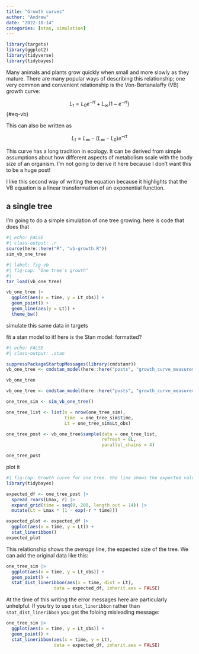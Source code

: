 ```yaml
---
title: "Growth curves"
author: "Andrew"
date: "2022-10-14"
categories: [stan, simulation]
---
```


```r
library(targets)
library(ggplot2)
library(tidyverse)
library(tidybayes)
```

Many animals and plants grow quickly when small and more slowly as they mature. There are many popular ways of describing this relationship; one very common and convenient relationship is the Von-Bertanalaffy (VB) growth curve:

$$
L_t = L_0e^{-rt} + L_\infty(1 - e^{-rt})
$$ {#eq-vb}

This can also be written as

$$
L_t = L_\infty - (L_\infty - L_0)e^{-rt}
$$

This curve has a long tradition in ecology. It can be derived from simple assumptions about how different aspects of metabolism scale with the body size of an organism. I'm not going to derive it here because I don't want this to be a huge post!

I like this second way of writing the equation because it highlights that the VB equation is a linear transformation of an exponential function.

## a single tree

I'm going to do a simple simulation of one tree growing. here is code that does that

```r
#| echo: FALSE
#| class-output: .r
source(here::here("R", "vb-growth.R"))
sim_vb_one_tree
```

```r
#| label: fig-vb
#| fig-cap: "One tree's growth"
#| 
tar_load(vb_one_tree)

vb_one_tree |> 
  ggplot(aes(x = time, y = Lt_obs)) + 
  geom_point() + 
  geom_line(aes(y = Lt)) + 
  theme_bw()
```

simulate this same data in targets

fit a stan model to it! here is the Stan model: formatted?

```r
#| echo: FALSE
#| class-output: .stan

suppressPackageStartupMessages(library(cmdstanr))
vb_one_tree <- cmdstan_model(here::here("posts", "growth_curve_measurement_error","vb_one_tree.stan"))

vb_one_tree
```

```r

vb_one_tree <- cmdstan_model(here::here("posts", "growth_curve_measurement_error","vb_one_tree.stan"))

one_tree_sim <- sim_vb_one_tree()

one_tree_list <- list(n = nrow(one_tree_sim),
                      time  = one_tree_sim$time, 
                      Lt = one_tree_sim$Lt_obs)

one_tree_post <- vb_one_tree$sample(data = one_tree_list,
                                    refresh = 0L,
                                    parallel_chains = 4)

one_tree_post
```

plot it

```r
#| fig-cap: Growth curve for one tree. the line shows the expected value, with posterior uncertainty around exactly what that average should be. 
library(tidybayes)

expected_df <- one_tree_post |> 
  spread_rvars(Lmax, r) |> 
  expand_grid(time = seq(0, 200, length.out = 14)) |> 
  mutate(Lt = Lmax * (1 - exp(-r * time)))

expected_plot <- expected_df |> 
  ggplot(aes(x = time, y = Lt)) + 
  stat_lineribbon()
expected_plot
```

This relationship shows the *average* line, the expected size of the tree. We can add the original data like this:

```r
one_tree_sim |> 
  ggplot(aes(x = time, y = Lt_obs)) + 
  geom_point() +
  stat_dist_lineribbon(aes(x = time, dist = Lt),
                  data = expected_df, inherit.aes = FALSE)
```

At the time of this writing the error messages here are particularly unhelpful. If you try to use `stat_lineribbon` rather than `stat_dist_lineribbon` you get the foloing misleading message:

```r
one_tree_sim |> 
  ggplot(aes(x = time, y = Lt_obs)) + 
  geom_point() +
  stat_lineribbon(aes(x = time, y = Lt),
                  data = expected_df, inherit.aes = FALSE)
```
